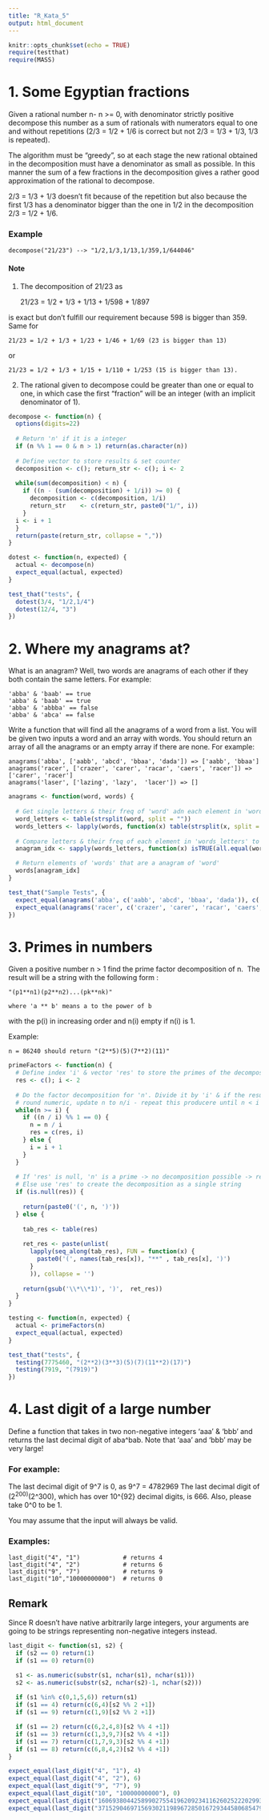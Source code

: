```yaml
---
title: "R_Kata_5"
output: html_document
---
```


```r
knitr::opts_chunk$set(echo = TRUE)
require(testthat)
require(MASS)
```
# 1. Some Egyptian fractions

Given a rational number n- n >= 0, with denominator strictly positive decompose 
this number as a sum of rationals with numerators equal to one and without 
repetitions (2/3 = 1/2 + 1/6 is correct but not 2/3 = 1/3 + 1/3, 1/3 is repeated).

The algorithm must be "greedy", so at each stage the new rational obtained in the 
decomposition must have a denominator as small as possible. In this manner the 
sum of a few fractions in the decomposition gives a rather good approximation of
the rational to decompose.

2/3 = 1/3 + 1/3 doesn't fit because of the repetition but also because the first 
1/3 has a denominator bigger than the one in 1/2 in the decomposition 2/3 = 1/2 + 1/6.

### Example

    decompose("21/23") --> "1/2,1/3,1/13,1/359,1/644046"
    
    
#### Note

1) The decomposition of 21/23 as

    21/23 = 1/2 + 1/3 + 1/13 + 1/598 + 1/897

is exact but don't fulfill our requirement because 598 is bigger than 359. Same for

    21/23 = 1/2 + 1/3 + 1/23 + 1/46 + 1/69 (23 is bigger than 13)
or 

    21/23 = 1/2 + 1/3 + 1/15 + 1/110 + 1/253 (15 is bigger than 13).

2) The rational given to decompose could be greater than one or equal to one, in
which case the first "fraction" will be an integer (with an implicit denominator of 1). 

```r
decompose <- function(n) {
  options(digits=22)
  
  # Return 'n' if it is a integer
  if (n %% 1 == 0 & n > 1) return(as.character(n))
  
  # Define vector to store results & set counter
  decomposition <- c(); return_str <- c(); i <- 2
  
  while(sum(decomposition) < n) {
    if ((n - (sum(decomposition) + 1/i)) >= 0) {
      decomposition <- c(decomposition, 1/i)
      return_str    <- c(return_str, paste0("1/", i))
    }
  i <- i + 1
  }
  return(paste(return_str, collapse = ","))
}
```

```r
dotest <- function(n, expected) {
  actual <- decompose(n)
  expect_equal(actual, expected)
}

test_that("tests", {
  dotest(3/4, "1/2,1/4")
  dotest(12/4, "3")
})
```

# 2. Where my anagrams at?

What is an anagram? Well, two words are anagrams of each other if they both contain
the same letters.
For example:

    'abba' & 'baab' == true
    'abba' & 'baab' == true
    'abba' & 'abbba' == false
    'abba' & 'abca' == false
    
Write a function that will find all the anagrams of a word from a list. You will
be given two inputs a word and an array with words. You should return an array of
all the anagrams or an empty array if there are none. 
For example:

    anagrams('abba', ['aabb', 'abcd', 'bbaa', 'dada']) => ['aabb', 'bbaa']
    anagrams('racer', ['crazer', 'carer', 'racar', 'caers', 'racer']) => ['carer', 'racer']
    anagrams('laser', ['lazing', 'lazy',  'lacer']) => []
    
    
```r
anagrams <- function(word, words) {
  
  # Get single letters & their freq of 'word' adn each element in 'words'
  word_letters <- table(strsplit(word, split = ""))
  words_letters <- lapply(words, function(x) table(strsplit(x, split = "")))
  
  # Compare letters & their freq of each element in 'words_letters' to 'word_letters'
  anagram_idx <- sapply(words_letters, function(x) isTRUE(all.equal(word_letters, x)))

  # Return elements of 'words' that are a anagram of 'word'
  words[anagram_idx]
}
```
```r
test_that("Sample Tests", {
  expect_equal(anagrams('abba', c('aabb', 'abcd', 'bbaa', 'dada')), c('aabb', 'bbaa'))
  expect_equal(anagrams('racer', c('crazer', 'carer', 'racar', 'caers', 'racer')), c('carer', 'racer'))
})
```
# 3. Primes in numbers

Given a positive number n > 1 find the prime factor decomposition of n. 
The result will be a string with the following form :
    
    "(p1**n1)(p2**n2)...(pk**nk)"
    
    where 'a ** b' means a to the power of b

with the p(i) in increasing order and n(i) empty if n(i) is 1.

Example: 
    
    n = 86240 should return "(2**5)(5)(7**2)(11)"
    
```r
primeFactors <- function(n) {
  # Define index 'i' & vector 'res' to store the primes of the decomposition
  res <- c(); i <- 2
  
  # Do the factor decomposition for 'n'. Divide it by 'i' & if the result in a
  # round numeric, update n to n/i - repeat this producere until n < i
  while(n >= i) {
    if ((n / i) %% 1 == 0) {
      n = n / i
      res = c(res, i)
    } else {
      i = i + 1
    }
  }
  
  # If 'res' is null, 'n' is a prime -> no decomposition possible -> return 'n'
  # Else use 'res' to create the decomposition as a single string
  if (is.null(res)) {
    
    return(paste0('(', n, ')'))
  } else {
    
    tab_res <- table(res)
    
    ret_res <- paste(unlist(
      lapply(seq_along(tab_res), FUN = function(x) {
        paste0('(', names(tab_res[x]), "**" , tab_res[x], ')')
      }
      )), collapse = '')
    
    return(gsub('\\*\\*1)', ')',  ret_res))
  }
}
```

```r
testing <- function(n, expected) {
  actual <- primeFactors(n)
  expect_equal(actual, expected)
}

test_that("tests", {
  testing(7775460, "(2**2)(3**3)(5)(7)(11**2)(17)")
  testing(7919, "(7919)")
})
```
# 4. Last digit of a large number

Define a function that takes in two non-negative integers 'aaa' & 'bbb' and  
returns the last decimal digit of aba^bab.
Note that 'aaa' and 'bbb' may be very large!

### For example:
The last decimal digit of 9^7 is 0, as 9^7 = 4782969
The last decimal digit of (2^200)^(2^300), which has over 10^{92} decimal digits,
is 666.
Also, please take 0^0 to be 1.

You may assume that the input will always be valid.

### Examples:
    last_digit("4", "1")            # returns 4
    last_digit("4", "2")            # returns 6
    last_digit("9", "7")            # returns 9    
    last_digit("10","10000000000")  # returns 0
    
## Remark
Since R doesn't have native arbitrarily large integers, your arguments are going
to be strings representing non-negative integers instead.
    
```r
last_digit <- function(s1, s2) {
  if (s2 == 0) return(1)
  if (s1 == 0) return(0)

  s1 <- as.numeric(substr(s1, nchar(s1), nchar(s1)))
  s2 <- as.numeric(substr(s2, nchar(s2)-1, nchar(s2))) 
 
  if (s1 %in% c(0,1,5,6)) return(s1)
  if (s1 == 4) return(c(6,4)[s2 %% 2 +1])
  if (s1 == 9) return(c(1,9)[s2 %% 2 +1])

  if (s1 == 2) return(c(6,2,4,8)[s2 %% 4 +1])
  if (s1 == 3) return(c(1,3,9,7)[s2 %% 4 +1])
  if (s1 == 7) return(c(1,7,9,3)[s2 %% 4 +1])
  if (s1 == 8) return(c(6,8,4,2)[s2 %% 4 +1])
}
```


```r
expect_equal(last_digit("4", "1"), 4)
expect_equal(last_digit("4", "2"), 6)
expect_equal(last_digit("9", "7"), 9)
expect_equal(last_digit("10", "10000000000"), 0)
expect_equal(last_digit("1606938044258990275541962092341162602522202993782792835301376", "2037035976334486086268445688409378161051468393665936250636140449354381299763336706183397376"), 6)
expect_equal(last_digit("3715290469715693021198967285016729344580685479654510946723", "68819615221552997273737174557165657483427362207517952651"), 7)
```
  
  